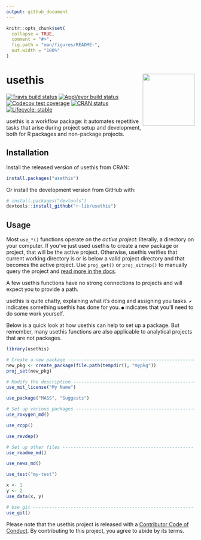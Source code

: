 ```yaml
---
output: github_document
---
```


<!-- README.md is generated from README.Rmd. Please edit that file -->

```r
knitr::opts_chunk$set(
  collapse = TRUE,
  comment = "#>",
  fig.path = "man/figures/README-",
  out.width = "100%"
)
```

# usethis <img src="man/figures/logo.png" align="right" height="139" />

<!-- badges: start -->
[![Travis build status](https://travis-ci.org/r-lib/usethis.svg?branch=master)](https://travis-ci.org/r-lib/usethis)
[![AppVeyor build status](https://ci.appveyor.com/api/projects/status/github/r-lib/usethis?branch=master&svg=true)](https://ci.appveyor.com/project/r-lib/usethis)
[![Codecov test coverage](https://codecov.io/gh/r-lib/usethis/branch/master/graph/badge.svg)](https://codecov.io/gh/r-lib/usethis?branch=master)
[![CRAN status](https://www.r-pkg.org/badges/version/usethis)](https://cran.r-project.org/package=usethis)
[![Lifecycle: stable](https://img.shields.io/badge/lifecycle-stable-brightgreen.svg)](https://www.tidyverse.org/lifecycle/#stable)
<!-- badges: end -->

usethis is a workflow package: it automates repetitive tasks that arise during project setup and development, both for R packages and non-package projects.

## Installation

Install the released version of usethis from CRAN:

```r
install.packages("usethis")
```

Or install the development version from GitHub with:

```r
# install.packages("devtools")
devtools::install_github("r-lib/usethis")
```

## Usage

Most `use_*()` functions operate on the *active project*: literally, a directory on your computer. If you've just used usethis to create a new package or project, that will be the active project. Otherwise, usethis verifies that current working directory is or is below a valid project directory and that becomes the active project. Use `proj_get()` or `proj_sitrep()` to manually query the project and [read more in the docs](http://usethis.r-lib.org/reference/proj_get.html).

A few usethis functions have no strong connections to projects and will expect you to provide a path.

usethis is quite chatty, explaining what it's doing and assigning you tasks. `✔` indicates something usethis has done for you. `●` indicates that you'll need to do some work yourself.

Below is a quick look at how usethis can help to set up a package. But remember, many usethis functions are also applicable to analytical projects that are not packages.

```r
library(usethis)

# Create a new package -------------------------------------------------
new_pkg <- create_package(file.path(tempdir(), "mypkg"))
proj_set(new_pkg)

# Modify the description ----------------------------------------------
use_mit_license("My Name")

use_package("MASS", "Suggests")

# Set up various packages ---------------------------------------------
use_roxygen_md()

use_rcpp()

use_revdep()

# Set up other files -------------------------------------------------
use_readme_md()

use_news_md()

use_test("my-test")

x <- 1
y <- 2
use_data(x, y)

# Use git ------------------------------------------------------------
use_git()
```

Please note that the usethis project is released with a [Contributor Code of Conduct](.github/CODE_OF_CONDUCT.md). By contributing to this project, you agree to abide by its terms.
